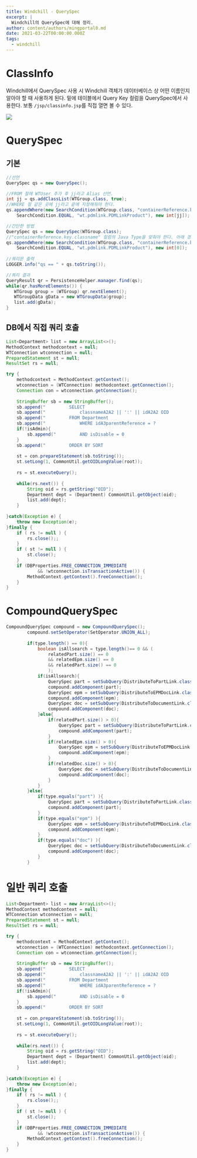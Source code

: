```yaml
---
title: Windchill - QuerySpec
excerpt: |
  Windchill의 QuerySpec에 대해 정리.
author: content/authors/mingportal0.md
date: 2021-03-22T00:00:00.000Z
tags:
  - windchill
---
```


# ClassInfo

Windchill에서 QuerySpec 사용 시 Windchill 객체가 데이터베이스 상 어떤 이름인지 알아야 할 때 사용하게 된다.
밑에 테이블에서 Query Key 컬럼을 QuerySpec에서 사용한다.
보통 `/jsp/classinfo.jsp`를 직접 열면 볼 수 있다.

![](/uploads/image-20210322175955625.png)

# QuerySpec

## 기본

```java
//선언
QuerySpec qs = new QuerySpec();

//FROM 절에 WTUser 추가 후 jj라고 Alias 선언.
int jj = qs.addClassList(WTGroup.class, true);
//WHERE 절 같은 곳에 jj라고 끝에 지정해줘야 한다.
qs.appendWhere(new SearchCondition(WTGroup.class, "containerReference.key.classname", 
	SearchCondition.EQUAL, "wt.pdmlink.PDMLinkProduct"), new int[jj]);

//간단한 방법
QuerySpec qs = new QuerySpec(WTGroup.class);
//"containerReference.key.classname" 컬럼의 Java Type을 맞춰야 한다. 아래 경우는 String.
qs.appendWhere(new SearchCondition(WTGroup.class, "containerReference.key.classname", 
	SearchCondition.EQUAL, "wt.pdmlink.PDMLinkProduct"), new int[0]);
	
//쿼리문 출력
LOGGER.info("qs == " + qs.toString());

//쿼리 결과
QueryResult qr = PersistenceHelper.manager.find(qs);
while(qr.hasMoreElements()) {
   WTGroup group = (WTGroup) qr.nextElement();
   WTGroupData gData = new WTGroupData(group);
   list.add(gData);
}
```

## DB에서 직접 쿼리 호출

```java
List<Department> list = new ArrayList<>();		
MethodContext methodcontext = null;
WTConnection wtconnection = null;
PreparedStatement st = null;
ResultSet rs = null;

try {
	methodcontext = MethodContext.getContext();
	wtconnection = (WTConnection) methodcontext.getConnection();
	Connection con = wtconnection.getConnection();
		
	StringBuffer sb = new StringBuffer();
	sb.append("			SELECT 								   											    ");
	sb.append("				classnameA2A2 || ':' || idA2A2 OID 												");
	sb.append("			FROM Department 																	");
	sb.append("  			WHERE idA3parentReference = ? 												    ");
	if(!isAdmin){
		sb.append("  		AND isDisable = 0 															    ");
	}
	sb.append("			ORDER BY SORT	 															        ");
	
	st = con.prepareStatement(sb.toString());
	st.setLong(1, CommonUtil.getOIDLongValue(root));
		
	rs = st.executeQuery();
		
	while(rs.next()) {
		String oid = rs.getString("OID");
		Department dept = (Department) CommonUtil.getObject(oid);
		list.add(dept);
	}
			
}catch(Exception e) {
	throw new Exception(e);
}finally {
	if ( rs != null ) {
   		rs.close();;
    }
    if ( st != null ) {
        st.close();
    }
	if (DBProperties.FREE_CONNECTION_IMMEDIATE
			&& !wtconnection.isTransactionActive()) {
		MethodContext.getContext().freeConnection();
	}
}
```

# CompoundQuerySpec

```java
CompoundQuerySpec compound = new CompoundQuerySpec();
		compound.setSetOperator(SetOperator.UNION_ALL);
		
		if(type.length() == 0){
			boolean isAllsearch = type.length()== 0 && (
				relatedPart.size() == 0 
				&& relatedEpm.size() == 0 
				&& relatedPart.size() == 0
				);
			if(isAllsearch){
				QuerySpec part = setSubQuery(DistributeToPartLink.class, WTPart.class, reqMap, relatedPart, count);
				compound.addComponent(part);
				QuerySpec epm = setSubQuery(DistributeToEPMDocLink.class, EPMDocument.class, reqMap, relatedEpm, count);
				compound.addComponent(epm);
				QuerySpec doc = setSubQuery(DistributeToDocumentLink.class, E3PSDocument.class, reqMap, relatedDoc, count);
				compound.addComponent(doc);
			}else{
				if(relatedPart.size() > 0){
					QuerySpec part = setSubQuery(DistributeToPartLink.class, WTPart.class, reqMap, relatedPart, count);
					compound.addComponent(part);
				}
				if(relatedEpm.size() > 0){
					QuerySpec epm = setSubQuery(DistributeToEPMDocLink.class, EPMDocument.class, reqMap, relatedEpm, count);
					compound.addComponent(epm);
				}
				if(relatedDoc.size() > 0){
					QuerySpec doc = setSubQuery(DistributeToDocumentLink.class, E3PSDocument.class, reqMap, relatedDoc, count);
					compound.addComponent(doc);
				}
			}
		}else{
			if(type.equals("part") ){
				QuerySpec part = setSubQuery(DistributeToPartLink.class, WTPart.class, reqMap, relatedPart, count);
				compound.addComponent(part);
			}
			if(type.equals("epm") ){
				QuerySpec epm = setSubQuery(DistributeToEPMDocLink.class, EPMDocument.class, reqMap, relatedEpm, count);
				compound.addComponent(epm);
			}
			if(type.equals("doc") ){
				QuerySpec doc = setSubQuery(DistributeToDocumentLink.class, E3PSDocument.class, reqMap, relatedDoc, count);
				compound.addComponent(doc);
			}
		}
```

# 일반 쿼리 호출

```java
List<Department> list = new ArrayList<>();		
MethodContext methodcontext = null;
WTConnection wtconnection = null;
PreparedStatement st = null;
ResultSet rs = null;

try {
	methodcontext = MethodContext.getContext();
	wtconnection = (WTConnection) methodcontext.getConnection();
	Connection con = wtconnection.getConnection();
		
	StringBuffer sb = new StringBuffer();
	sb.append("			SELECT 								   											    ");
	sb.append("				classnameA2A2 || ':' || idA2A2 OID 												");
	sb.append("			FROM Department 																	");
	sb.append("  			WHERE idA3parentReference = ? 												    ");
	if(!isAdmin){
		sb.append("  		AND isDisable = 0 															    ");
	}
	sb.append("			ORDER BY SORT	 															        ");
	
	st = con.prepareStatement(sb.toString());
	st.setLong(1, CommonUtil.getOIDLongValue(root));
		
	rs = st.executeQuery();
		
	while(rs.next()) {
		String oid = rs.getString("OID");
		Department dept = (Department) CommonUtil.getObject(oid);
		list.add(dept);
	}
			
}catch(Exception e) {
	throw new Exception(e);
}finally {
	if ( rs != null ) {
   		rs.close();;
    }
    if ( st != null ) {
        st.close();
    }
	if (DBProperties.FREE_CONNECTION_IMMEDIATE
			&& !wtconnection.isTransactionActive()) {
		MethodContext.getContext().freeConnection();
	}
}
```
